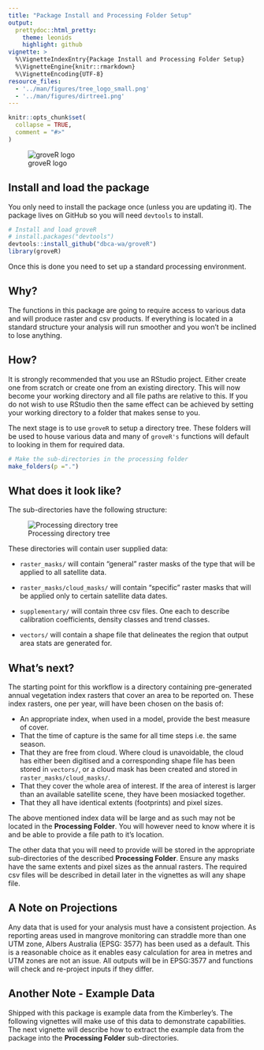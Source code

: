 ```yaml
---
title: "Package Install and Processing Folder Setup"
output: 
  prettydoc::html_pretty:
    theme: leonids
    highlight: github
vignette: >
  %\VignetteIndexEntry{Package Install and Processing Folder Setup}
  %\VignetteEngine{knitr::rmarkdown}
  %\VignetteEncoding{UTF-8}
resource_files:
  - '../man/figures/tree_logo_small.png'
  - '../man/figures/dirtree1.png'
---
```


```r
knitr::opts_chunk$set(
  collapse = TRUE,
  comment = "#>"
)
```

![groveR logo](../man/figures/tree_logo_small.png)

## Install and load the package
You only need to install the package once (unless you are updating it). The 
package lives on GitHub so you will need `devtools` to install.

```r
# Install and load groveR
# install.packages("devtools")
devtools::install_github("dbca-wa/groveR")
library(groveR)
```

Once this is done you need to set up a standard processing environment.


## Why?
The functions in this package are going to require access to various data and 
will produce raster and csv products. If everything is located in a standard 
structure your analysis will run smoother and you won't be inclined to lose 
anything.

## How?
It is strongly recommended that you use an RStudio project. Either create one 
from scratch or create one from an existing directory. This will now become your 
working directory and all file paths are relative to this. If you do not wish to 
use RStudio then the same effect can be achieved by setting your working directory 
to a folder that makes sense to you.

The next stage is to use `groveR` to setup a directory tree. These folders will 
be used to house various data and many of `groveR's` functions will default to 
looking in them for required data.

```r
# Make the sub-directories in the processing folder
make_folders(p =".")
```


## What does it look like?
The sub-directories have the following structure:

![Processing directory tree](../man/figures/dirtree1.png)


These directories will contain user supplied data:

* `raster_masks/` will contain "general" raster masks of the type that will be 
applied to all satellite data.

* `raster_masks/cloud_masks/` will contain "specific" raster masks that will be 
applied only to certain satellite data dates.

* `supplementary/` will contain three csv files. One each to describe calibration 
coefficients, density classes and trend classes.

* `vectors/` will contain a shape file that delineates the region that output area 
stats are generated for.


## What's next?

The starting point for this workflow is a directory containing pre-generated 
annual vegetation index rasters that cover an area to be reported on. These index 
rasters, one per year, will have been chosen on the basis of:

* An appropriate index, when used in a model, provide the best measure of cover.
* That the time of capture is the same for all time steps i.e. the same season.
* That they are free from cloud. Where cloud is unavoidable, the cloud has either 
been digitised and a corresponding shape file has been stored in `vectors/`, or 
a cloud mask has been created and stored in `raster_masks/cloud_masks/`.
* That they cover the whole area of interest. If the area of interest is larger 
than an available satellite scene, they have been mosiacked together.
* That they all have identical extents (footprints) and pixel sizes.

The above mentioned index data will be large and as such may not be located in the 
**Processing Folder**. You will however need to know where it is and be able to 
provide a file path to it's location.

The other data that you will need to provide will be stored in the appropriate 
sub-directories of the described **Processing Folder**. Ensure any masks have 
the same extents and pixel sizes as the annual rasters. The required csv files 
will be described in detail later in the vignettes as will any shape file.

## A Note on Projections
Any data that is used for your analysis must have a consistent projection. As 
reporting areas used in mangrove monitoring can straddle more than one UTM zone, 
Albers Australia (EPSG: 3577) has been used as a default. This is a reasonable 
choice as it enables easy calculation for area in metres and UTM zones are not 
an issue. All outputs will be in EPSG:3577 and functions will check and re-project 
inputs if they differ.

## Another Note - Example Data
Shipped with this package is example data from the Kimberley's. The following 
vignettes will make use of this data to demonstrate capabilities. The next 
vignette will describe how to extract the example data from the package into the 
**Processing Folder** sub-directories.


